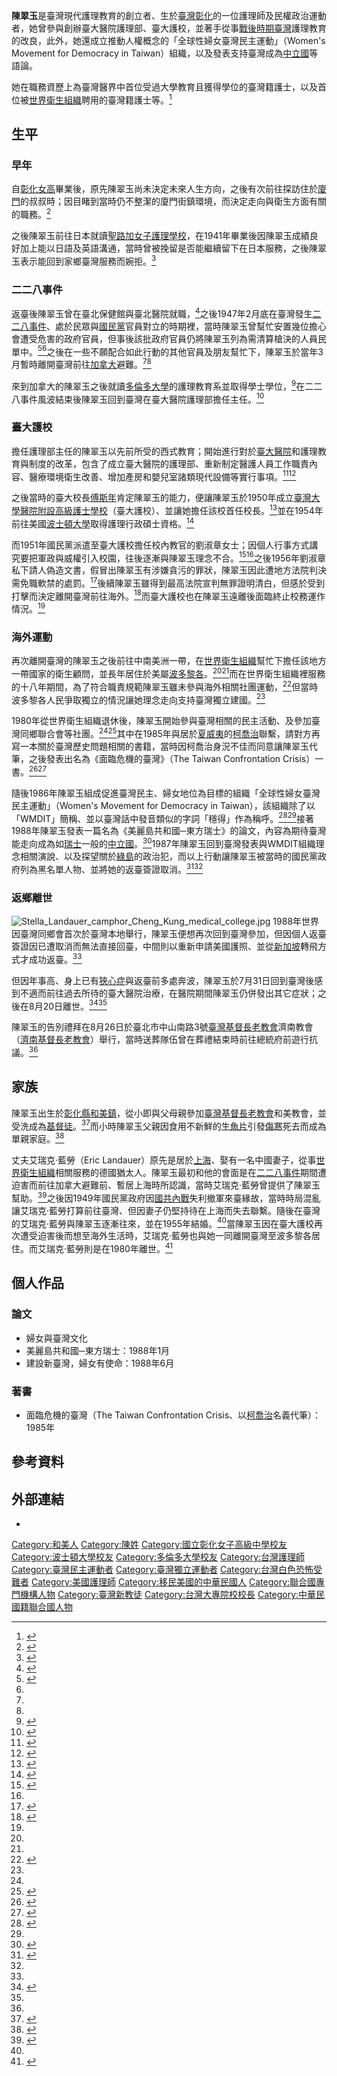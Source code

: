 {{Infobox person
| name                      =陳翠玉
| image                     =陳翠玉 2.jpg
| english_name              =Stella Chen Landauer<ref>{{cite journal|url=https://open.bu.edu/handle/2144/6167|title=A plan for meeting the nursing needs of Taiwan|first=Stella Chen|last=Landauer|date=2021-06-24|publisher=|via=open.bu.edu|journal=|access-date=2021-06-24|archive-date=2021-06-24|archive-url=https://web.archive.org/web/20210624204850/https://open.bu.edu/handle/2144/6167|dead-url=no}}</ref>
| birth_date                ={{Birth date|1917|2|9}}
| birth_place               ={{TWN-JPN}}[[臺中廳|臺中廳]]彰化支廳彰化區
| death_date                ={{Death date and age|1988|8|20|1917|2|9}}
| death_place               ={{TWN}}[[臺北市|臺北市]][[城中區_(台北市)|城中區]][[臺大醫院|臺大醫院]]
| nationality               ={{ROC}}<br>{{USA}}
| education                 =護理教育學士<br>護理行政碩士
| alma_mater                =[[彰化女子高等普通學校|臺中州立彰化高等女學校]]<br>[[聖路加國際大學|聖路加女子護理學校]]<br>[[多倫多大學|多倫多大學]]<br>[[波士頓大學|波士頓大學]]
| known_for                 =創辦臺大護校<br/>參與改良臺灣護理教育制度<br/>任職臺灣大學醫學院附設醫院臺大護校校長期間，為提昇護理人員素職即積極籌劃，將臺大護校昇格成為臺灣大學醫學院護理系；本應於留學美國取得學位返國，於謢理學系成立時順利就任系主任。惟當時護理界輩分高者衆，是不容臺灣人材突出，以致於被劉淑章等人誣陷控告陳校長貪錢。雖終獲平反、無罪，奈校長已離開臺灣，服務於世界衞生組織，來往於美國、中南美洲各國<br/>參與臺灣民主及獨立運動
| religion                  =[[基督教|基督教]]
| language                  =[[中華民國國語|國語]]<br>[[臺灣閩南語|臺語]]<br>[[日語|日語]]<br>[[英語|英語]]<br>[[德語|德語]]<br>[[法語|法語]]<br>[[西班牙語|西班牙語]]<br>[[葡萄牙語|葡萄牙語]]
| spouse                    =Eric Landauer
}}
{{Taiwanese
| hanji      = 陳翠玉
| tsuin      = ㄔㄣˊ ㄘㄨㄟˋ ㄩˋ 
| holo       = Tân Tshuì-gio̍k
|english     = Stella Chen Landauer
}}
'''陳翠玉'''{{BD|1917年|2月9日|1988年|8月20日}}是臺灣現代護理教育的創立者、生於[[臺灣|臺灣]][[彰化縣|彰化]]的一位護理師及民權政治運動者，她曾參與創辦臺大醫院護理部、臺大護校，並著手從事[[臺灣戰後時期|戰後時期臺灣]]護理教育的改良，此外，她還成立推動人權概念的「全球性婦女臺灣民主運動」（Women's Movement for Democracy in Taiwan）組織，以及發表支持臺灣成為[[中立國|中立國]]等語論。

她在職務資歷上為臺灣醫界中首位受過大學教育且獲得學位的臺灣籍護士，以及首位被[[世界衛生組織|世界衛生組織]]聘用的臺灣籍護士等。<ref>{{Cite book |title=台灣女英雄陳翠玉  |publisher=前衛出版社 |author=李錦容 |location=台灣 |date=2003年3月 |pages=8頁 |ISBN=957-801-393-0}}</ref>

== 生平 ==
=== 早年 ===
自[[國立彰化女子高級中學|彰化女高]]畢業後，原先陳翠玉尚未決定未來人生方向，之後有次前往探訪住於[[廈門|廈門]]的叔叔時；因目睹到當時仍不整潔的廈門街鎮環境，而決定走向與衛生方面有關的職務。<ref>{{Cite book |title=台灣女英雄陳翠玉  |publisher=前衛出版社 |author=李錦容 |location=台灣 |date=2003年3月 |pages=23頁 |ISBN=957-801-393-0}}</ref>

之後陳翠玉前往日本就讀[[聖路加國際大學|聖路加女子護理學校]]，在1941年畢業後因陳翠玉成績良好加上能以日語及英語溝通，當時曾被挽留是否能繼續留下在日本服務，之後陳翠玉表示能回到家鄉臺灣服務而婉拒。<ref name="peopo">{{cite web |url=https://www.peopo.org/news/82447 |title=為返鄉而死的台灣女英雄—陳翠玉 |publisher=公民新聞 |author=邱斐顯 |date=2010年8月19日 |accessdate=2015年11月28日 |archive-date=2020年10月22日 |archive-url=https://web.archive.org/web/20201022092008/https://www.peopo.org/news/82447 |dead-url=no }}</ref>

=== 二二八事件 ===
返臺後陳翠玉曾在臺北保健館與臺北醫院就職，<ref>{{Cite book |title=台灣女英雄陳翠玉  |publisher=前衛出版社 |author=李錦容 |location=台灣 |date=2003年3月 |pages=25至26頁 |ISBN=957-801-393-0}}</ref>之後1947年2月底在臺灣發生[[二二八事件|二二八事件]]、處於民眾與[[國民黨|國民黨]]官員對立的時期裡，當時陳翠玉曾幫忙安置幾位擔心會遭受危害的政府官員，但事後該批政府官員仍將陳翠玉列為需清算槍決的人員民單中。<ref name="page27">{{Cite book |title=台灣女英雄陳翠玉  |publisher=前衛出版社 |author=李錦容 |location=台灣 |date=2003年3月 |pages=29頁 |ISBN=957-801-393-0}}</ref><ref name="peopo"/>之後在一些不願配合如此行動的其他官員及朋友幫忙下，陳翠玉於當年3月暫時離開臺灣前往[[加拿大|加拿大]]避難。<ref name="page27"/><ref name="peopo"/>

來到加拿大的陳翠玉之後就讀[[多倫多大學|多倫多大學]]的護理教育系並取得學士學位，<ref>{{cite web |url=http://www.taiwanus.net/Taiwan_Future/bless/index.php |title=台灣女英雄陳翠玉追思紀念 |work=Taiwanus.net |accessdate=2015年11月28日 |archive-date=2016年3月4日 |archive-url=https://web.archive.org/web/20160304125327/http://www.taiwanus.net/Taiwan_Future/bless/index.php |dead-url=no }}</ref>在二二八事件風波結束後陳翠玉回到臺灣在臺大醫院護理部擔任主任。<ref name="taiwancenter">{{cite web |url=http://www.taiwancenter.com/sdtca/articles/8-08/5.html |title=台灣歷史人物誌 陳翠玉：台灣護理教育現代化的推手 |work=美國加州聖地牙哥台灣同鄉會 |author=翁青志 |date=2010年5月1日 |accessdate=2015年11月28日 |archive-date=2016年10月29日 |archive-url=https://web.archive.org/web/20161029064400/http://www.taiwancenter.com/sdtca/articles/8-08/5.html |dead-url=no }}</ref>

=== 臺大護校 ===
擔任護理部主任的陳翠玉以先前所受的西式教育；開始進行對於[[台大醫院|臺大醫院]]和護理教育與制度的改革，包含了成立臺大醫院的護理部、重新制定醫護人員工作職責內容、醫療環境衛生改善、增加產房和嬰兒室諸類現代設備等實行事項。<ref>{{Cite book |title=台灣女英雄陳翠玉  |publisher=前衛出版社 |author=李錦容 |location=台灣 |date=2003年3月 |pages=39至45頁 |ISBN=957-801-393-0}}</ref><ref>{{cite web |url=http://www.natwa.org.tw/g_info.php?g_id=54 |title=台灣醫界女英雄醫護天使-台灣的南丁格爾―陳翠玉 |work=台灣婦女團體全國聯合會 |accessdate=2015年11月28日 |archive-date=2016年11月21日 |archive-url=https://web.archive.org/web/20161121234738/http://www.natwa.org.tw/g_info.php?g_id=54 |dead-url=no }}</ref>

之後當時的臺大校長[[傅斯年|傅斯年]]肯定陳翠玉的能力，便讓陳翠玉於1950年成立[[臺灣大學醫院附設高級護士學校|臺灣大學醫院附設高級護士學校]]（臺大護校）、並讓她擔任該校首任校長。<ref>{{cite web |url=http://gallery.lib.ntu.edu.tw/archives/470 |title=臺大護校 護園共拓 |work=[[台灣大學|台灣大學]] |date=2008年5月6日 |accessdate=2015年11月28日 |archive-date=2008年12月14日 |archive-url=https://web.archive.org/web/20081214172557/http://gallery.lib.ntu.edu.tw/archives/470 |dead-url=yes }}</ref>並在1954年前往美國[[波士頓大學|波士頓大學]]取得護理行政碩士資格。<ref name="Page138">{{Cite book |title=台灣女英雄陳翠玉  |publisher=前衛出版社 |author=李錦容 |location=台灣 |date=2003年3月 |pages=138頁 |ISBN=957-801-393-0}}</ref>

而1951年國民黨派遣至臺大護校擔任校內教官的劉淑章女士；因個人行事方式講究要把軍政與威權引入校園，往後逐漸與陳翠玉理念不合。<ref>{{Cite book |title=台灣女英雄陳翠玉  |publisher=前衛出版社 |author=李錦容 |location=台灣 |date=2003年3月 |pages=92頁 |ISBN=957-801-393-0}}</ref><ref name="peopo"/>之後1956年劉淑章私下請人偽造文書，假冒出陳翠玉有涉嫌貪污的罪狀，陳翠玉因此遭地方法院判決需免職軟禁的處罰。<ref>{{Cite book |title=台灣女英雄陳翠玉  |publisher=前衛出版社 |author=李錦容 |location=台灣 |date=2003年3月 |pages=124頁 |ISBN=957-801-393-0}}</ref>後續陳翠玉雖得到最高法院宣判無罪證明清白，但感於受到打擊而決定離開臺灣前往海外。<ref name="laijohn">{{cite web |url=http://www.laijohn.com/archives/pc/Tan/Tan,CGiok/brief/brief/service.htm |title=安息在自己的土地上 |work=本土信徒 |accessdate=2015年11月28日 |archive-date=2020年1月17日 |archive-url=https://web.archive.org/web/20200117172951/http://www.laijohn.com/archives/pc/Tan/Tan,CGiok/brief/brief/service.htm |dead-url=no }}</ref>而臺大護校也在陳翠玉遠離後面臨終止校務運作情況。<ref name="peopo"/>

=== 海外運動 ===
再次離開臺灣的陳翠玉之後前往中南美洲一帶，在[[世界衛生組織|世界衛生組織]]幫忙下擔任該地方一帶國家的衛生顧問，並長年居住於美屬[[波多黎各|波多黎各]]。<ref name="laijohn"/><ref name="peopo"/>而在世界衛生組織裡服務的十八年期間，為了符合職責規範陳翠玉雖未參與海外相關社團運動，<ref name="page160">{{Cite book |title=台灣女英雄陳翠玉  |publisher=前衛出版社 |author=李錦容 |location=台灣 |date=2003年3月 |pages=160頁 |ISBN=957-801-393-0}}</ref>但當時波多黎各人民爭取獨立的情況讓她理念走向支持臺灣獨立建國。<ref name="peopo"/>

1980年從世界衛生組織退休後，陳翠玉開始參與臺灣相關的民主活動、及參加臺灣同鄉聯合會等社團。<ref name="page160"/><ref>{{Cite book |title=台灣女英雄陳翠玉  |publisher=前衛出版社 |author=李錦容 |location=台灣 |date=2003年3月 |pages=161頁 |ISBN=957-801-393-0}}</ref>其中在1985年與居於[[夏威夷|夏威夷]]的[[柯喬治|柯喬治]]聯繫，請對方再寫一本關於臺灣歷史問題相關的書籍，當時因柯喬治身況不佳而同意讓陳翠玉代筆，之後發表出名為《面臨危機的臺灣》（The Taiwan Confrontation Crisis）一書。<ref>{{Cite book |title=台灣女英雄陳翠玉  |publisher=前衛出版社 |author=李錦容 |location=台灣 |date=2003年3月 |pages=163頁 |ISBN=957-801-393-0}}</ref><ref name="women">{{cite web |url=http://women.nmth.gov.tw/zh-tw/Content/Content.aspx?para=187&page=0&Class=68 |title=護理界的英雌─陳翠玉（1917－1988） |work=[[國立臺灣歷史博物館|國立臺灣歷史博物館]] |date=年月日 |accessdate=2015年11月28日 |deadurl=yes |archiveurl=https://web.archive.org/web/20151101234527/http://women.nmth.gov.tw/zh-tw/Content/Content.aspx?para=187&page=0&Class=68 |archivedate=2015年11月1日 }}</ref>

隨後1986年陳翠玉組成促進臺灣民主、婦女地位為目標的組織「全球性婦女臺灣民主運動」（Women's Movement for Democracy in Taiwan），該組織除了以「WMDIT」簡稱、並以臺灣話中發音類似的字詞「穩得」作為稱呼。<ref>{{Cite book |title=台灣女英雄陳翠玉  |publisher=前衛出版社 |author=李錦容 |location=台灣 |date=2003年3月 |pages=165頁 |ISBN=957-801-393-0}}</ref><ref name="women"/>接著1988年陳翠玉發表一篇名為《美麗島共和國─東方瑞士》的論文，內容為期待臺灣能走向成為如[[瑞士|瑞士]]一般的[[中立國|中立國]]。<ref>{{Cite book |title=台灣女英雄陳翠玉  |publisher=前衛出版社 |author=李錦容 |location=台灣 |date=2003年3月 |pages=182至197頁 |ISBN=957-801-393-0}}</ref>1987年陳翠玉回到臺灣發表與WMDIT組織理念相關演說、以及探望關於[[綠島|綠島]]的政治犯，而以上行動讓陳翠玉被當時的國民黨政府列為黑名單人物、並將她的返臺簽證取消。<ref name="au">{{cite web |url=http://ir.lib.au.edu.tw/bitstream/987654321/3384/1/122-148.pdf |title=婦女先驅 台灣護士陳翠玉 |work=[[真理大學|真理大學]] |author=邱婓顯 |format=[[PDF|PDF]] |page=13至14頁 |accessdate=2015年11月28日 |archive-date=2017年4月19日 |archive-url=https://web.archive.org/web/20170419104323/http://ir.lib.au.edu.tw/bitstream/987654321/3384/1/122-148.pdf |dead-url=no }}</ref><ref name="peopo"/>

=== 返鄉離世 ===
[[File:Stella_Landauer_camphor_Cheng_Kung_medical_college.jpg|thumb]]
1988年世界因臺灣同鄉會首次於臺灣本地舉行，陳翠玉便想再次回到臺灣參加，但因個人返臺簽證因已遭取消而無法直接回臺，中間則以重新申請美國護照、並從[[新加坡|新加坡]]轉飛方式才成功返臺。<ref name="peopo"/>

但因年事高、身上已有[[狹心症|狹心症]]與返臺前多處奔波，陳翠玉於7月31日回到臺灣後感到不適而前往過去所待的臺大醫院治療，在醫院期間陳翠玉仍併發出其它症狀；之後在8月20日離世。<ref>{{Cite book |title=台灣女英雄陳翠玉  |publisher=前衛出版社 |author=李錦容 |location=台灣 |date=2003年3月 |pages=236頁 |ISBN=957-801-393-0}}</ref><ref name="taiwancenter"/>

陳翠玉的告別禮拜在8月26日於臺北市中山南路3號[[台灣基督長老教會|臺灣基督長老教會]]濟南教會（[[濟南基督長老教會|濟南基督長老教會]]）舉行，當時送葬隊伍曾在葬禮結束時前往總統府前遊行抗議。<ref name="au"/>

== 家族 ==
陳翠玉出生於[[彰化縣|彰化縣]][[和美鎮|和美鎮]]，從小即與父母親參加[[台灣基督長老教會|臺灣基督長老教會]]和美教會，並受洗成為[[基督徒|基督徒]]。<ref>{{Cite book |title=台灣女英雄陳翠玉  |publisher=前衛出版社 |author=李錦容 |location=台灣 |date=2003年3月 |pages=20頁 |ISBN=957-801-393-0}}</ref>而小時陳翠玉父親因食用不新鮮的[[生魚片|生魚片]]引發[[傷寒|傷寒]]死去而成為單親家庭。<ref>{{Cite book |title=台灣女英雄陳翠玉  |publisher=前衛出版社 |author=李錦容 |location=台灣 |date=2003年3月 |pages=21頁 |ISBN=957-801-393-0}}</ref>

丈夫艾瑞克·藍勞（Eric Landauer）原先是居於[[上海|上海]]、娶有一名中國妻子，從事[[世界衛生組織|世界衛生組織]]相關服務的德國猶太人。陳翠玉最初和他的會面是在[[二二八事件|二二八事件]]期間遭迫害而前往加拿大避難前、暫居上海時所認識，當時艾瑞克·藍勞曾提供了陳翠玉幫助。<ref name="Page136-137">{{Cite book |title=台灣女英雄陳翠玉  |publisher=前衛出版社 |author=李錦容 |location=台灣 |date=2003年3月 |pages=136至137頁 |ISBN=957-801-393-0}}</ref>之後因1949年國民黨政府因[[國共內戰|國共內戰]]失利撤軍來臺緣故，當時時局混亂讓艾瑞克·藍勞打算前往臺灣、但因妻子仍堅持待在上海而失去聯繫。隨後在臺灣的艾瑞克·藍勞與陳翠玉逐漸往來，並在1955年結婚。<ref name="Page138"/>當陳翠玉因在臺大護校再次遭受迫害後而想至海外生活時，艾瑞克·藍勞也與她一同離開臺灣至波多黎各居住。而艾瑞克·藍勞則是在1980年離世。<ref>{{Cite book |title=臺灣女英雄陳翠玉|publisher=前衛出版社 |author=李錦容 |location=台灣 |date=2003年3月 |pages=141頁 |ISBN=957-801-393-0}}</ref>

== 個人作品 ==
=== 論文 ===
*婦女與臺灣文化
*美麗島共和國─東方瑞士：1988年1月
*建設新臺灣，婦女有使命：1988年6月

=== 著書 ===
*面臨危機的臺灣（The Taiwan Confrontation Crisis、以[[柯喬治|柯喬治]]名義代筆）：1985年

== 參考資料 ==
{{Reflist}}

== 外部連結 ==
*{{Cite web|url=https://www.nsocws.tw/陳翠玉|title=臺灣護理界的傳奇人物——為正義而戰的鬥士 永遠的改革家陳翠玉|author=楊雅橘|date=2019年7月4日|publisher=臺灣基督徒女性靈修協會|language=zh-tw|access-date=2022年3月8日|archive-date=2020年10月22日|archive-url=https://web.archive.org/web/20201022230121/https://www.nsocws.tw/%E9%99%B3%E7%BF%A0%E7%8E%89/|dead-url=no}}

{{commonscat|Chen Cui-yu}}
{{DEFAULTSORT:C}}

[[Category:和美人|Category:和美人]]
[[Category:陳姓|Category:陳姓]]
[[Category:國立彰化女子高級中學校友|Category:國立彰化女子高級中學校友]]
[[Category:波士頓大學校友|Category:波士頓大學校友]]
[[Category:多倫多大學校友|Category:多倫多大學校友]]
[[Category:台灣護理師|Category:台灣護理師]]
[[Category:臺灣民主運動者|Category:臺灣民主運動者]]
[[Category:臺灣獨立運動者|Category:臺灣獨立運動者]]
[[Category:台灣白色恐怖受難者|Category:台灣白色恐怖受難者]]
[[Category:美國護理師|Category:美國護理師]]
[[Category:移民美國的中華民國人|Category:移民美國的中華民國人]]
[[Category:聯合國專門機構人物|Category:聯合國專門機構人物]]
[[Category:臺灣新教徒|Category:臺灣新教徒]]
[[Category:台灣大專院校校長|Category:台灣大專院校校長]]
[[Category:中華民國籍聯合國人物|Category:中華民國籍聯合國人物]]